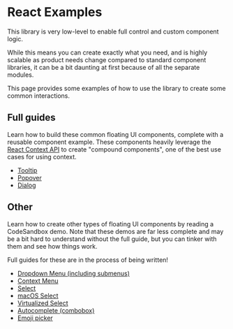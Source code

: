 
# React Examples

This library is very low-level to enable full control and custom
component logic.

While this means you can create exactly what you need, and is
highly scalable as product needs change compared to standard
component libraries, it can be a bit daunting at first because of
all the separate modules.

This page provides some examples of how to use the library to
create some common interactions.

## Full guides

Learn how to build these common floating UI components, complete
with a reusable component example. These components heavily
leverage the
[React Context API](https://beta.reactjs.org/apis/react/useContext)
to create "compound components", one of the best use cases for
using context.

- [Tooltip](/docs/tooltip)
- [Popover](/docs/popover)
- [Dialog](/docs/dialog)

## Other

Learn how to create other types of floating UI components by
reading a CodeSandbox demo. Note that these demos are far less
complete and may be a bit hard to understand without the full
guide, but you can tinker with them and see how things work.

<Notice gap="below">
  Full guides for these are in the process of being written!
</Notice>

- [Dropdown Menu (including submenus)](https://codesandbox.io/s/admiring-lamport-5wt3yg?file=/src/DropdownMenu.tsx)
- [Context Menu](https://codesandbox.io/s/trusting-rui-2duieo?file=/src/ContextMenu.tsx)
- [Select](https://codesandbox.io/s/gallant-sea-rcg43b?file=/src/Select.tsx)
- [macOS Select](https://codesandbox.io/s/shy-snowflake-kp6479?file=/src/Select.tsx)
- [Virtualized Select](https://codesandbox.io/s/l10rjs?file=/src/App.tsx)
- [Autocomplete (combobox)](https://codesandbox.io/s/fragrant-water-bsuirj?file=/src/App.tsx)
- [Emoji picker](https://codesandbox.io/s/nameless-glade-kz3pfc?file=/src/App.tsx)
